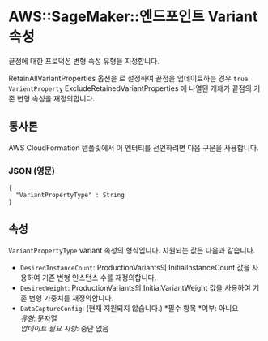 # AWS::SageMaker::엔드포인트 Variant속성

끝점에 대한 프로덕션 변형 속성 유형을 지정합니다.

RetainAllVariantProperties 옵션을 로 설정하여 끝점을 업데이트하는 경우 `true` `VarientProperty` ExcludeRetainedVariantProperties 에 나열된 개체가 끝점의 기존 변형 속성을 재정의합니다.

## 통사론

AWS CloudFormation 템플릿에서 이 엔터티를 선언하려면 다음 구문을 사용합니다.

### JSON (영문)

```
{
  "VariantPropertyType" : String
}
```

## 속성

`VariantPropertyType` variant 속성의 형식입니다. 지원되는 값은 다음과 같습니다.

- `DesiredInstanceCount`: ProductionVariants의 InitialInstanceCount 값을 사용하여 기존 변형 인스턴스 수를 재정의합니다.
- `DesiredWeight`: ProductionVariants의 InitialVariantWeight 값을 사용하여 기존 변형 가중치를 재정의합니다.
- `DataCaptureConfig`: (현재 지원되지 않습니다.)
  *필수 항목 *여부: 아니요  
  _유형_: 문자열  
  _업데이트 필요 사항_: 중단 없음
